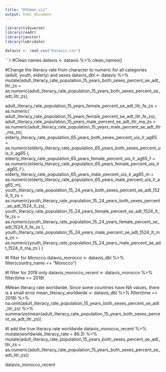 ```yaml
---
title: "Othman_viz"
output: html_document
---
```


```r

library(tidyverse)
library(readr)
library(janitor)
library(lubridate)


```


```r

datavis <- read_csv("Datavis.csv")

```

```r

#Clean names
datavis <- datavis %>% clean_names()

#Change the literacy rate from character to numeric for all categories (adult, youth, elderly) and sexes
datavis_dbl <- datavis %>%
  mutate(adult_literacy_rate_population_15_years_both_sexes_percent_se_adt_litr_zs = as.numeric(adult_literacy_rate_population_15_years_both_sexes_percent_se_adt_litr_zs),
         	
adult_literacy_rate_population_15_years_female_percent_se_adt_litr_fe_zs = as.numeric(	
adult_literacy_rate_population_15_years_female_percent_se_adt_litr_fe_zs),
adult_literacy_rate_population_15_years_male_percent_se_adt_litr_ma_zs = as.numeric(adult_literacy_rate_population_15_years_male_percent_se_adt_litr_ma_zs),
elderly_literacy_rate_population_65_years_both_sexes_percent_uis_lr_ag65 = as.numeric(elderly_literacy_rate_population_65_years_both_sexes_percent_uis_lr_ag65
),
elderly_literacy_rate_population_65_years_female_percent_uis_lr_ag65_f = as.numeric(elderly_literacy_rate_population_65_years_female_percent_uis_lr_ag65_f
),
elderly_literacy_rate_population_65_years_male_percent_uis_lr_ag65_m = as.numeric(elderly_literacy_rate_population_65_years_male_percent_uis_lr_ag65_m),
youth_literacy_rate_population_15_24_years_both_sexes_percent_se_adt_1524_lt_zs = as.numeric(youth_literacy_rate_population_15_24_years_both_sexes_percent_se_adt_1524_lt_zs),
youth_literacy_rate_population_15_24_years_female_percent_se_adt_1524_lt_fe_zs = as.numeric(youth_literacy_rate_population_15_24_years_female_percent_se_adt_1524_lt_fe_zs
),
youth_literacy_rate_population_15_24_years_male_percent_se_adt_1524_lt_ma_zs = as.numeric(youth_literacy_rate_population_15_24_years_male_percent_se_adt_1524_lt_ma_zs
) )



#I filter for Morocco
datavis_morocco <- datavis_dbl %>%
  filter(country_name == "Morocco") 

#I filter for 2018 only
datavis_morocco_recent <- datavis_morocco %>%
  filter(time == 2018)

#Mean literacy rate worldwide. Since some countries have NA values, there is a small error
mean_literacy_worldwide <- datavis_dbl %>%
  filter(time == 2018) %>%
  na.omit(adult_literacy_rate_population_15_years_both_sexes_percent_se_adt_litr_zs) %>%
  summarize(mean(adult_literacy_rate_population_15_years_both_sexes_percent_se_adt_litr_zs))

#I add the true literacy rate worldwide
datavis_morocco_recent %>%
  mutate(worldwide_literacy_rate = 86.3) %>%
  mutate(adult_literacy_rate_population_15_years_both_sexes_percent_se_adt_litr_zs = as.numeric(adult_literacy_rate_population_15_years_both_sexes_percent_se_adt_litr_zs))

datavis_morocco_recent

  


  